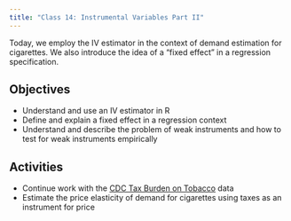 ```yaml
---
title: "Class 14: Instrumental Variables Part II"
---
```



Today, we employ the IV estimator in the context of demand estimation for cigarettes. We also introduce the idea of a "fixed effect" in a regression specification.

## Objectives

- Understand and use an IV estimator in R
- Define and explain a fixed effect in a regression context
- Understand and describe the problem of weak instruments and how to test for weak instruments empirically


## Activities 

- Continue work with the [CDC Tax Burden on Tobacco](https://github.com/imccart/CDC-Tobacco) data
- Estimate the price elasticity of demand for cigarettes using taxes as an instrument for price

